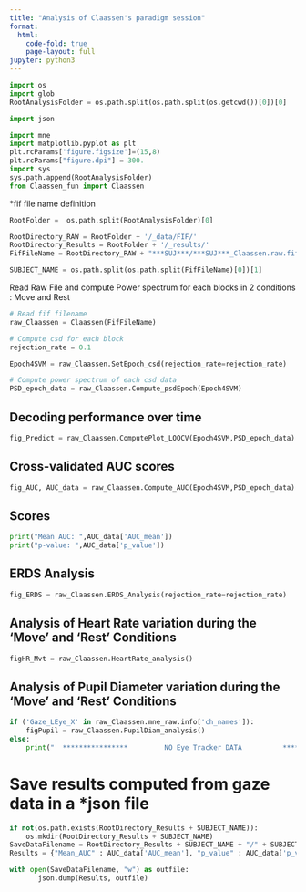 ```yaml
---
title: "Analysis of Claassen's paradigm session"
format:
  html:
    code-fold: true
    page-layout: full
jupyter: python3
---
```



```python
import os 
import glob
RootAnalysisFolder = os.path.split(os.path.split(os.getcwd())[0])[0]

import json

import mne
import matplotlib.pyplot as plt
plt.rcParams['figure.figsize']=(15,8)
plt.rcParams["figure.dpi"] = 300.
import sys
sys.path.append(RootAnalysisFolder)
from Claassen_fun import Claassen
```


*fif file name definition

```python

RootFolder =  os.path.split(RootAnalysisFolder)[0]

RootDirectory_RAW = RootFolder + '/_data/FIF/'
RootDirectory_Results = RootFolder + '/_results/'
FifFileName = RootDirectory_RAW + "***SUJ***/***SUJ***_Claassen.raw.fif"

SUBJECT_NAME = os.path.split(os.path.split(FifFileName)[0])[1]

```


Read Raw File and compute Power spectrum for each blocks in 2 conditions : Move and Rest

```python

# Read fif filename 
raw_Claassen = Claassen(FifFileName)

# Compute csd for each block 
rejection_rate = 0.1

Epoch4SVM = raw_Claassen.SetEpoch_csd(rejection_rate=rejection_rate)

# Compute power spectrum of each csd data
PSD_epoch_data = raw_Claassen.Compute_psdEpoch(Epoch4SVM)	
```

## Decoding performance over time

```python
fig_Predict = raw_Claassen.ComputePlot_LOOCV(Epoch4SVM,PSD_epoch_data)	
```


## Cross-validated AUC scores
```python
fig_AUC, AUC_data = raw_Claassen.Compute_AUC(Epoch4SVM,PSD_epoch_data)
```
## Scores

```python
print("Mean AUC: ",AUC_data['AUC_mean'])
print("p-value: ",AUC_data['p_value'])

```



## ERDS Analysis
```python
fig_ERDS = raw_Claassen.ERDS_Analysis(rejection_rate=rejection_rate)
```

## Analysis of Heart Rate variation during the 'Move' and 'Rest' Conditions
```python
figHR_Mvt = raw_Claassen.HeartRate_analysis()
```

## Analysis of Pupil Diameter variation during the 'Move' and 'Rest' Conditions
```python
if ('Gaze_LEye_X' in raw_Claassen.mne_raw.info['ch_names']):
	figPupil = raw_Claassen.PupilDiam_analysis()
else:
	print("  ****************         NO Eye Tracker DATA          ****************")

```



# Save results computed from gaze data in a *json file
```python
if not(os.path.exists(RootDirectory_Results + SUBJECT_NAME)):
	os.mkdir(RootDirectory_Results + SUBJECT_NAME)
SaveDataFilename = RootDirectory_Results + SUBJECT_NAME + "/" + SUBJECT_NAME + "_Claassen.json"
Results = {"Mean_AUC" : AUC_data['AUC_mean'], "p_value" : AUC_data['p_value']}

with open(SaveDataFilename, "w") as outfile: 
	   json.dump(Results, outfile)
	   
```
